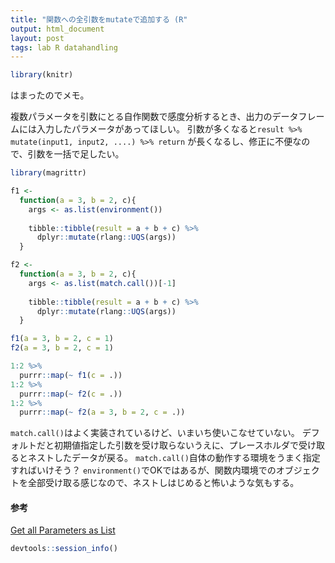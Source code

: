 ```yaml
---
title: "関数への全引数をmutateで追加する (R"
output: html_document
layout: post
tags: lab R datahandling 
---
```


```r
library(knitr)
```

はまったのでメモ。

複数パラメータを引数にとる自作関数で感度分析するとき、出力のデータフレームには入力したパラメータがあってほしい。
引数が多くなると`result %>% mutate(input1, input2, ....) %>% return` が長くなるし、修正に不便なので、引数を一括で足したい。

```r
library(magrittr)

f1 <- 
  function(a = 3, b = 2, c){
    args <- as.list(environment())
    
    tibble::tibble(result = a + b + c) %>%
      dplyr::mutate(rlang::UQS(args))
  }

f2 <-
  function(a = 3, b = 2, c){
    args <- as.list(match.call())[-1]
    
    tibble::tibble(result = a + b + c) %>%
      dplyr::mutate(rlang::UQS(args))
  }
```

```r
f1(a = 3, b = 2, c = 1)
f2(a = 3, b = 2, c = 1)

1:2 %>%
  purrr::map(~ f1(c = .))
1:2 %>%
  purrr::map(~ f2(c = .))
1:2 %>%
  purrr::map(~ f2(a = 3, b = 2, c = .))
```

`match.call()`はよく実装されているけど、いまいち使いこなせていない。
デフォルトだと初期値指定した引数を受け取らないうえに、プレースホルダで受け取るとネストしたデータが戻る。
`match.call()`自体の動作する環境をうまく指定すればいけそう？
`environment()`でOKではあるが、関数内環境でのオブジェクトを全部受け取る感じなので、ネストしはじめると怖いような気もする。

#### 参考

[Get all Parameters as List](https://stackoverflow.com/questions/11885207/get-all-parameters-as-list?noredirect=1&lq=1)

```r
devtools::session_info()
```